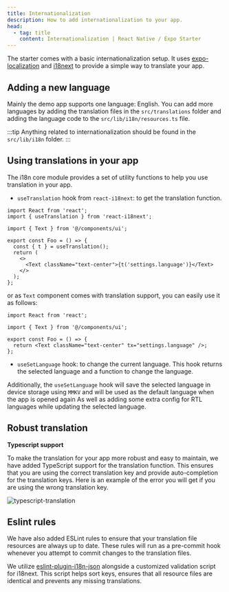 ```yaml
---
title: Internationalization
description: How to add internationalization to your app.
head:
  - tag: title
    content: Internationalization | React Native / Expo Starter
---
```



The starter comes with a basic internationalization setup. It uses [expo-localization](https://docs.expo.dev/guides/localization/) and [i18next](https://www.i18next.com/) to provide a simple way to translate your app.

## Adding a new language

Mainly the demo app supports one language: English. You can add more languages by adding the translation files in the `src/translations` folder and adding the language code to the `src/lib/i18n/resources.ts` file.

<CodeBlock file="src/lib/i18n/resources.ts" />

:::tip
Anything related to internationalization should be found in the `src/lib/i18n` folder.
:::

## Using translations in your app

The i18n core module provides a set of utility functions to help you use translation in your app.

- `useTranslation` hook from `react-i18next`: to get the translation function.

```tsx
import React from 'react';
import { useTranslation } from 'react-i18next';

import { Text } from '@/components/ui';

export const Foo = () => {
  const { t } = useTranslation();
  return (
    <>
      <Text className="text-center">{t('settings.language')}</Text>
    </>
  );
};
```

or as `Text` component comes with translation support, you can easily use it as follows:

```tsx
import React from 'react';

import { Text } from '@/components/ui';

export const Foo = () => {
  return <Text className="text-center" tx="settings.language" />;
};
```

- `useSetLanguage` hook: to change the current language. This hook returns the selected language and a function to change the language.

Additionally, the `useSetLanguage` hook will save the selected language in device storage using `MMKV` and will be used as the default language when the app is opened again As well as adding some extra config for RTL languages while updating the selected language.

<CodeBlock file="src/lib/i18n/utils.tsx" />

## Robust translation

**Typescript support**

To make the translation for your app more robust and easy to maintain, we have added TypeScript support for the translation function. This ensures that you are using the correct translation key and provide auto-completion for the translation keys.
Here is an example of the error you will get if you are using the wrong translation key.

![typescript-translation](https://github.com/checkright/react-native-template-checkright/assets/11137944/80a7a0fd-a6f8-4d31-a450-46de797ebdc6)

## Eslint rules

We have also added ESLint rules to ensure that your translation file resources are always up to date. These rules will run as a pre-commit hook whenever you attempt to commit changes to the translation files.

We utilize [eslint-plugin-i18n-json](https://github.com/godaddy/eslint-plugin-i18n-json) alongside a customized validation script for i18next. This script helps sort keys, ensures that all resource files are identical and prevents any missing translations.
